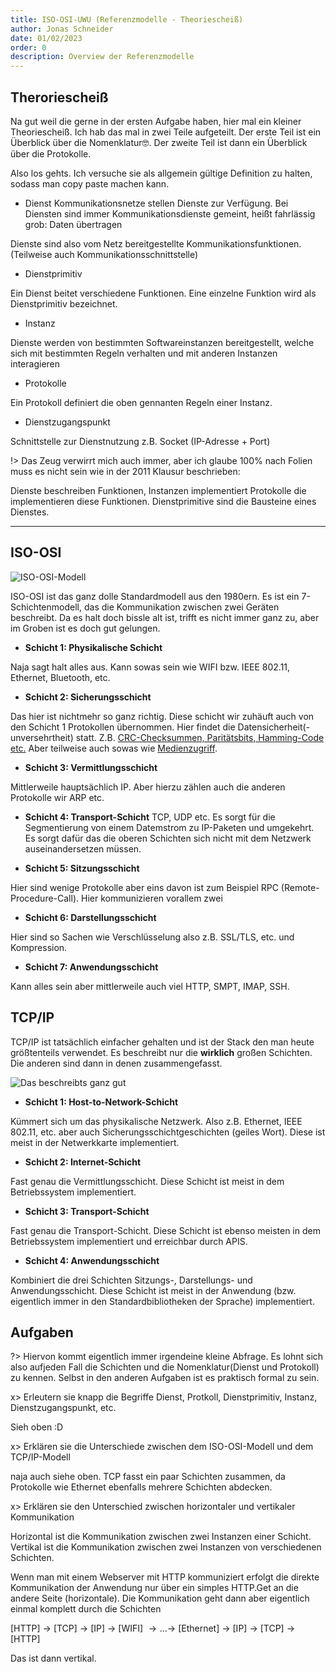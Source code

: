 ```yaml
---
title: ISO-OSI-UWU (Referenzmodelle - Theoriescheiß)
author: Jonas Schneider
date: 01/02/2023
order: 0
description: Overview der Referenzmodelle
---
```


## Theroriescheiß

Na gut weil die gerne in der ersten Aufgabe haben, hier mal ein kleiner Theoriescheiß.
Ich hab das mal in zwei Teile aufgeteilt. Der erste Teil ist ein Überblick über die Nomenklatur🤓. Der zweite Teil ist dann ein Überblick über die Protokolle.

Also los gehts. Ich versuche sie als allgemein gültige Definition zu halten, sodass man copy paste machen kann.

- Dienst
  Kommunikationsnetze stellen Dienste zur Verfügung. Bei Diensten sind immer Kommunikationsdienste gemeint, heißt fahrlässig grob: Daten übertragen

Dienste sind also vom Netz bereitgestellte Kommunikationsfunktionen. (Teilweise auch Kommunikationsschnittstelle)

- Dienstprimitiv

Ein Dienst beitet verschiedene Funktionen. Eine einzelne Funktion wird als Dienstprimitiv bezeichnet.

- Instanz

Dienste werden von bestimmten Softwareinstanzen bereitgestellt, welche sich mit bestimmten Regeln verhalten und mit anderen Instanzen interagieren

- Protokolle

Ein Protokoll definiert die oben gennanten Regeln einer Instanz.

- Dienstzugangspunkt

Schnittstelle zur Dienstnutzung z.B. Socket (IP-Adresse + Port)

!> Das Zeug verwirrt mich auch immer, aber ich glaube 100% nach Folien muss es nicht sein wie in der 2011 Klausur beschrieben:

Dienste beschreiben Funktionen, Instanzen implementiert Protokolle die implementieren diese Funktionen. Dienstprimitive sind die Bausteine eines Dienstes.

<hr className="border-black border-1"></hr>

## ISO-OSI

![ISO-OSI-Modell](https://img.devrant.com/devrant/rant/r_2081122_Phhqp.jpg)

ISO-OSI ist das ganz dolle Standardmodell aus den 1980ern. Es ist ein 7-Schichtenmodell, das die Kommunikation zwischen zwei Geräten beschreibt.
Da es halt doch bissle alt ist, trifft es nicht immer ganz zu, aber im Groben ist es doch gut gelungen.

- **Schicht 1: Physikalische Schicht**

Naja sagt halt alles aus. Kann sowas sein wie WIFI bzw. IEEE 802.11, Ethernet, Bluetooth, etc.

- **Schicht 2: Sicherungsschicht**

Das hier ist nichtmehr so ganz richtig. Diese schicht wir zuhäuft auch von den Schicht 1 Protokollen übernommen. Hier findet die Datensicherheit(-unversehrtheit) statt.
Z.B. [CRC-Checksummen, Paritätsbits, Hamming-Code etc.](/syscom/studium/teachings/checksum-summachtdiebiene)
Aber teilweise auch sowas wie [Medienzugriff](/syscom/studium/teachings/halt-haltmaldeinefressebitte).

- **Schicht 3: Vermittlungsschicht**

Mittlerweile hauptsächlich IP. Aber hierzu zählen auch die anderen Protokolle wir ARP etc.

- **Schicht 4: Transport-Schicht**
  TCP, UDP etc. Es sorgt für die Segmentierung von einem Datemstrom zu IP-Paketen und umgekehrt. Es sorgt dafür das die oberen Schichten sich nicht mit dem Netzwerk auseinandersetzen müssen.

- **Schicht 5: Sitzungsschicht**

Hier sind wenige Protokolle aber eins davon ist zum Beispiel RPC (Remote-Procedure-Call). Hier kommunizieren vorallem zwei

- **Schicht 6: Darstellungsschicht**

Hier sind so Sachen wie Verschlüsselung also z.B. SSL/TLS, etc. und Kompression.

- **Schicht 7: Anwendungsschicht**

Kann alles sein aber mittlerweile auch viel HTTP, SMPT, IMAP, SSH.

## TCP/IP

TCP/IP ist tatsächlich einfacher gehalten und ist der Stack den man heute größtenteils verwendet. Es beschreibt nur die **wirklich** großen Schichten. Die anderen sind dann in denen zusammengefasst.

![Das beschreibts ganz gut](https://netzmafia.ee.hm.edu/skripten/netze/tcpipiso.gif)

- **Schicht 1: Host-to-Network-Schicht**

Kümmert sich um das physikalische Netzwerk. Also z.B. Ethernet, IEEE 802.11, etc. aber auch Sicherungsschichtgeschichten (geiles Wort). Diese ist meist in der Netwerkkarte implementiert.

- **Schicht 2: Internet-Schicht**

Fast genau die Vermittlungsschicht. Diese Schicht ist meist in dem Betriebssystem implementiert.

- **Schicht 3: Transport-Schicht**

Fast genau die Transport-Schicht. Diese Schicht ist ebenso meisten in dem Betriebssystem implementiert und erreichbar durch APIS.

- **Schicht 4: Anwendungsschicht**

Kombiniert die drei Schichten Sitzungs-, Darstellungs- und Anwendungsschicht. Diese Schicht ist meist in der Anwendung (bzw. eigentlich immer in den Standardbibliotheken der Sprache) implementiert.

## Aufgaben

?> Hiervon kommt eigentlich immer irgendeine kleine Abfrage. Es lohnt sich also aufjeden Fall die Schichten und die Nomenklatur(Dienst und Protokoll) zu kennen.
Selbst in den anderen Aufgaben ist es praktisch formal zu sein.

x> Erleutern sie knapp die Begriffe Dienst, Protkoll, Dienstprimitiv, Instanz, Dienstzugangspunkt, etc.

<Spoiler>Sieh oben :D</Spoiler>

x> Erklären sie die Unterschiede zwischen dem ISO-OSI-Modell und dem TCP/IP-Modell

<Spoiler>
  naja auch siehe oben. TCP fasst ein paar Schichten zusammen, da Protokolle wie
  Ethernet ebenfalls mehrere Schichten abdecken.
</Spoiler>

x> Erklären sie den Unterschied zwischen horizontaler und vertikaler Kommunikation

<Spoiler>

Horizontal ist die Kommunikation zwischen zwei Instanzen einer Schicht. Vertikal ist die Kommunikation zwischen zwei Instanzen von verschiedenen Schichten.

Wenn man mit einem Webserver mit HTTP kommuniziert erfolgt die direkte Kommunikation der Anwendung nur über ein simples HTTP.Get an die andere Seite (horizontale).
Die Kommunikation geht dann aber eigentlich einmal komplett durch die Schichten

[HTTP] $\to$ [TCP] $\to$ [IP] $\to$ [WIFI] $\to \dots \to$ [Ethernet] $\to$ [IP] $\to$ [TCP] $\to$ [HTTP]

Das ist dann vertikal.

</Spoiler>

<ISOOSI></ISOOSI>
